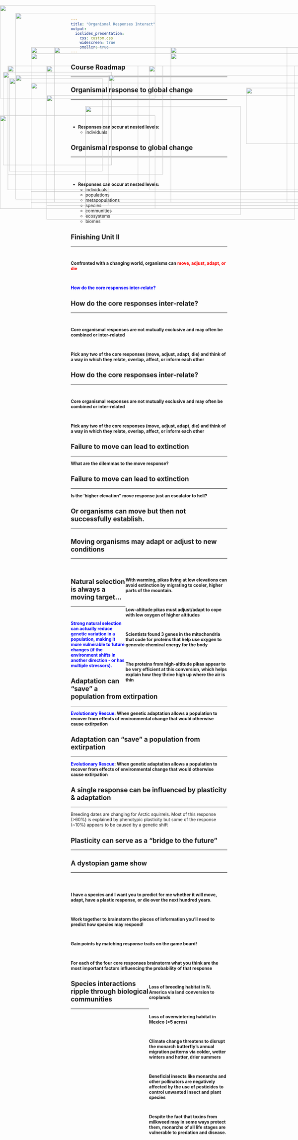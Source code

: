 ```yaml
---
title: "Organismal Responses Interact"
output: 
  ioslides_presentation:
    css: custom.css
    widescreen: true
    smaller: true
---
```


## Course Roadmap
<hr>

<IMG STYLE="position:absolute; TOP:160px; LEFT:100px; WIDTH:900px; HEIGHT:500px" SRC="images/course.png">

## Organismal response to global change
<hr>
<br/>
<br/>
<br/>

- **Responses can occur at nested levels:**
    + individuals

<IMG STYLE="position:absolute; TOP:291px; LEFT:793px; WIDTH:180px; HEIGHT:180px" SRC="images/birds.png">

## Organismal response to global change
<hr>
<br/>
<br/>
<br/>

- **Responses can occur at nested levels:**
    + individuals
    + populations
    + metapopulations
    + species
    + communities
    + ecosystems
    + biomes

<IMG STYLE="position:absolute; TOP:160px; LEFT:550px; WIDTH:500px; HEIGHT:500px" SRC="images/birds2.png"> 

## Finishing Unit II
<hr>
<br/>

**Confronted with a changing world, organisms can <span style="color:red">move, adjust, adapt, or die</span>**

<br/>

**<span style="color:blue">How do the core responses inter-relate?</span>**

<IMG STYLE="position:absolute; TOP:315px; LEFT:150px; WIDTH:800px; HEIGHT:400px" SRC="images/usgs.png">

## How do the core responses inter-relate?
<hr>
<br/>

**Core organismal responses are not mutually exclusive and may often be combined or inter-related**

<br/>

**Pick any two of the core responses (move, adjust, adapt, die) and think of a way in which they relate, overlap, affect, or inform each other**


<IMG STYLE="position:absolute; TOP:350px; LEFT:275px; WIDTH:500px; HEIGHT:350px" SRC="images/overlap.png">

## How do the core responses inter-relate?
<hr>
<br/>

**Core organismal responses are not mutually exclusive and may often be combined or inter-related**

<br/>

**Pick any two of the core responses (move, adjust, adapt, die) and think of a way in which they relate, overlap, affect, or inform each other**

<IMG STYLE="position:absolute; TOP:350px; LEFT:275px; WIDTH:500px; HEIGHT:350px" SRC="images/movedie.png">

## Failure to move can lead to extinction
<hr>
**What are the dilemmas to the move response?**
<IMG STYLE="position:absolute; TOP:180px; LEFT:100px; WIDTH:900px; HEIGHT:500px" SRC="images/trees.jpg">

## Failure to move can lead to extinction
<hr>
**Is the 'higher elevation" move response just an escalator to hell?**
<IMG STYLE="position:absolute; TOP:220px; LEFT:150px; WIDTH:800px; HEIGHT:450px" SRC="images/birdmove.png">

## Or organisms can move but then not successfully establish.
<hr>

<IMG STYLE="position:absolute; TOP:220px; LEFT:25px; WIDTH:500px; HEIGHT:350px" SRC="images/koala.jpg">

<IMG STYLE="position:absolute; TOP:180px; LEFT:550px; WIDTH:500px; HEIGHT:450px" SRC="images/polar.jpg">

## Moving organisms may adapt or adjust to new conditions
<hr>
<br/>

<IMG STYLE="position:absolute; TOP:240px; LEFT:10px; WIDTH:350px; HEIGHT:300px" SRC="images/pika.jpg">

<div style="float: right; width: 65%;">

**With warming, pikas living at low elevations can avoid extinction by migrating to cooler, higher parts of the mountain. **

<br/>

**Low-altitude pikas must adjust/adapt to cope with low oxygen of higher altitudes**

<br/>

**Scientists found 3 genes in the mitochondria that code for proteins that help use oxygen to generate chemical energy for the body**

<br/>

**The proteins from high-altitude pikas appear to be very efficient at this conversion, which helps explain how they thrive high up where the air is thin**

</div>

<!-- <IMG STYLE="position:absolute; TOP:350px; LEFT:700px; WIDTH:400px; HEIGHT:400px" SRC="images/moveadapt.png"> -->

## Natural selection is always a moving target...
<hr>
<br/>

**<span style="color:blue">Strong natural selection can actually reduce genetic variation in a population, making it more vulnerable to future changes (if the environment shifts in another direction - or has multiple stressors).</span>**

<!-- <IMG STYLE="position:absolute; TOP:160px; LEFT:700px; WIDTH:400px; HEIGHT:400px" SRC="images/adaptdie.png"> -->

<IMG STYLE="position:absolute; TOP:275px; LEFT:100px; WIDTH:900px; HEIGHT:350px" SRC="images/natsel.png">

## Adaptation can “save” a population from extirpation
<hr>

**<span style="color:blue">Evolutionary Rescue</span>: When genetic adaptation allows a population to recover from effects of environmental change that would otherwise cause extirpation**

<!-- <IMG STYLE="position:absolute; TOP:160px; LEFT:700px; WIDTH:400px; HEIGHT:400px" SRC="images/adaptdie.png"> -->

<IMG STYLE="position:absolute; TOP:220px; LEFT:25px; WIDTH:420px; HEIGHT:400px" SRC="images/rabbit3.png">

<IMG STYLE="position:absolute; TOP:220px; LEFT:480px; WIDTH:600px; HEIGHT:400px" SRC="images/rabbits.jpg">

## Adaptation can “save” a population from extirpation
<hr>

**<span style="color:blue">Evolutionary Rescue</span>: When genetic adaptation allows a population to recover from effects of environmental change that would otherwise cause extirpation**


<IMG STYLE="position:absolute; TOP:250px; LEFT:50px; WIDTH:1000px; HEIGHT:400px" SRC="images/rabbits2.jpeg">

## A single response can be influenced by plasticity & adaptation
<hr>

Breeding dates are changing for Arctic squirrels. Most of this response (>60%) is explained by phenotypic plasticity but some of the response (~10%) appears to be caused by a genetic shift 

<!-- <IMG STYLE="position:absolute; TOP:160px; LEFT:700px; WIDTH:400px; HEIGHT:400px" SRC="images/adaptadjust.png"> -->

<IMG STYLE="position:absolute; TOP:260px; LEFT:30px; WIDTH:300px; HEIGHT:300px" SRC="images/artic.jpg">

<IMG STYLE="position:absolute; TOP:250px; LEFT:350px; WIDTH:640px; HEIGHT:420px" SRC="images/artic2.png">

## Plasticity can serve as a “bridge to the future”
<hr>

<!-- <IMG STYLE="position:absolute; TOP:160px; LEFT:700px; WIDTH:400px; HEIGHT:400px" SRC="images/adaptadjust.png"> -->

<IMG STYLE="position:absolute; TOP:160px; LEFT:100px; WIDTH:900px; HEIGHT:500px" SRC="images/plasticity.png">

## A dystopian game show
<hr>
<br/>
<br/>

**I have a species and I want you to predict for me whether it will move, adapt, have a plastic response, or die over the next hundred years. **

<br/>

**Work together to brainstorm the pieces of information you’ll need to predict how species may respond!**

<br/>

**Gain points by matching response traits on the game board!**

<br/>

**For each of the four core responses brainstorm what you think are the most important factors influencing the probability of that response**

## 

<IMG STYLE="position:absolute; TOP:50px; LEFT:50px; WIDTH:1000px; HEIGHT:600px" SRC="images/board.png">

##

<IMG STYLE="position:absolute; TOP:25px; LEFT:0px; WIDTH:500px; HEIGHT:300px" SRC="images/monarch2.jpg">

<IMG STYLE="position:absolute; TOP:380px; LEFT:0px; WIDTH:500px; HEIGHT:300px" SRC="images/monarch.jpg">

<div style="float: right; width: 50%;">

**Loss of breeding habitat in N. America via land conversion to croplands**

<br/>

**Loss of overwintering habitat in Mexico (<5 acres)**

<br/>

**Climate change threatens to disrupt the monarch butterfly’s annual migration patterns via colder, wetter winters and hotter, drier summers**

<br/>

**Beneficial insects like monarchs and other pollinators are negatively affected by the use of pesticides to control unwanted insect and plant species**

<br/>

**Despite the fact that toxins from milkweed may in some ways protect them, monarchs of all life stages are vulnerable to predation and disease.**

</div>


## 

<IMG STYLE="position:absolute; TOP:50px; LEFT:50px; WIDTH:1000px; HEIGHT:600px" SRC="images/board2.png">

## Species interactions ripple through biological communities
<hr>

<IMG STYLE="position:absolute; TOP:160px; LEFT:175px; WIDTH:750px; HEIGHT:500px" SRC="images/interaction2.jpg">